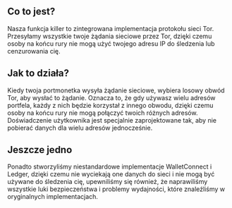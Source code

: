 ## Co to jest?

<div className="h-2"/>

Nasza funkcja killer to zintegrowana implementacja protokołu sieci Tor. Przesyłamy wszystkie twoje żądania sieciowe przez Tor, dzięki czemu osoby na końcu rury nie mogą użyć twojego adresu IP do śledzenia lub cenzurowania cię.

<div className="h-4"/>

## Jak to działa?

<div className="h-2"/>

Kiedy twoja portmonetka wysyła żądanie sieciowe, wybiera losowy obwód Tor, aby wysłać to żądanie. Oznacza to, że gdy używasz wielu adresów portfela, każdy z nich będzie korzystał z innego obwodu, dzięki czemu osoby na końcu rury nie mogą połączyć twoich różnych adresów. Doświadczenie użytkownika jest specjalnie zaprojektowane tak, aby nie pobierać danych dla wielu adresów jednocześnie.

<div className="h-4"/>

## Jeszcze jedno

<div className="h-2"/>

Ponadto stworzyliśmy niestandardowe implementacje WalletConnect i Ledger, dzięki czemu nie wyciekają one danych do sieci i nie mogą być używane do śledzenia cię, upewniliśmy się również, że naprawiliśmy wszystkie luki bezpieczeństwa i problemy wydajności, które znaleźliśmy w oryginalnych implementacjach.

